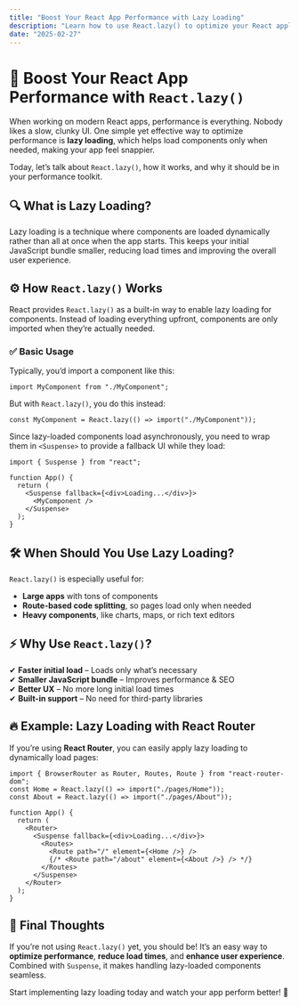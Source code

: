 ```yaml
---
title: "Boost Your React App Performance with Lazy Loading"
description: "Learn how to use React.lazy() to optimize your React application's performance by implementing lazy loading."
date: "2025-02-27"
---
```



# 🚀 Boost Your React App Performance with `React.lazy()`

When working on modern React apps, performance is everything. Nobody likes a slow, clunky UI. One simple yet effective way to optimize performance is **lazy loading**, which helps load components only when needed, making your app feel snappier.

Today, let’s talk about `React.lazy()`, how it works, and why it should be in your performance toolkit.

## 🔍 What is Lazy Loading?

Lazy loading is a technique where components are loaded dynamically rather than all at once when the app starts. This keeps your initial JavaScript bundle smaller, reducing load times and improving the overall user experience.

## ⚙ How `React.lazy()` Works

React provides `React.lazy()` as a built-in way to enable lazy loading for components. Instead of loading everything upfront, components are only imported when they’re actually needed.

### ✅ Basic Usage

Typically, you’d import a component like this:

```tsx
import MyComponent from "./MyComponent";
```

But with `React.lazy()`, you do this instead:

```tsx
const MyComponent = React.lazy(() => import("./MyComponent"));
```

Since lazy-loaded components load asynchronously, you need to wrap them in `<Suspense>` to provide a fallback UI while they load:

```tsx
import { Suspense } from "react";

function App() {
  return (
    <Suspense fallback={<div>Loading...</div>}>
      <MyComponent />
    </Suspense>
  );
}
```

## 🛠 When Should You Use Lazy Loading?

`React.lazy()` is especially useful for:

- **Large apps** with tons of components
- **Route-based code splitting**, so pages load only when needed
- **Heavy components**, like charts, maps, or rich text editors

## ⚡ Why Use `React.lazy()`?

✔ **Faster initial load** – Loads only what’s necessary  
✔ **Smaller JavaScript bundle** – Improves performance & SEO  
✔ **Better UX** – No more long initial load times  
✔ **Built-in support** – No need for third-party libraries  

## 🔥 Example: Lazy Loading with React Router

If you’re using **React Router**, you can easily apply lazy loading to dynamically load pages:

```tsx
import { BrowserRouter as Router, Routes, Route } from "react-router-dom";
const Home = React.lazy(() => import("./pages/Home"));
const About = React.lazy(() => import("./pages/About"));

function App() {
  return (
    <Router>
      <Suspense fallback={<div>Loading...</div>}>
        <Routes>
          <Route path="/" element={<Home />} />
          {/* <Route path="/about" element={<About />} /> */}
        </Routes>
      </Suspense>
    </Router>
  );
}
```

## 🚀 Final Thoughts

If you’re not using `React.lazy()` yet, you should be! It’s an easy way to **optimize performance**, **reduce load times**, and **enhance user experience**. Combined with `Suspense`, it makes handling lazy-loaded components seamless.

Start implementing lazy loading today and watch your app perform better! 🚀
